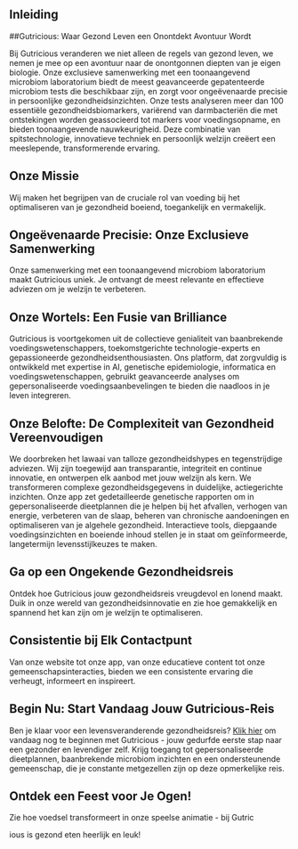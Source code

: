 ## Inleiding

##Gutricious: Waar Gezond Leven een Onontdekt Avontuur Wordt

Bij Gutricious veranderen we niet alleen de regels van gezond leven, we nemen je mee op een avontuur naar de onontgonnen diepten van je eigen biologie. Onze exclusieve samenwerking met een toonaangevend microbiom laboratorium biedt de meest geavanceerde gepatenteerde microbiom tests die beschikbaar zijn, en zorgt voor ongeëvenaarde precisie in persoonlijke gezondheidsinzichten. Onze tests analyseren meer dan 100 essentiële gezondheidsbiomarkers, variërend van darmbacteriën die met ontstekingen worden geassocieerd tot markers voor voedingsopname, en bieden toonaangevende nauwkeurigheid. Deze combinatie van spitstechnologie, innovatieve techniek en persoonlijk welzijn creëert een meeslepende, transformerende ervaring.

## Onze Missie

Wij maken het begrijpen van de cruciale rol van voeding bij het optimaliseren van je gezondheid boeiend, toegankelijk en vermakelijk.

## Ongeëvenaarde Precisie: Onze Exclusieve Samenwerking

Onze samenwerking met een toonaangevend microbiom laboratorium maakt Gutricious uniek. Je ontvangt de meest relevante en effectieve adviezen om je welzijn te verbeteren.

## Onze Wortels: Een Fusie van Brilliance

Gutricious is voortgekomen uit de collectieve genialiteit van baanbrekende voedingswetenschappers, toekomstgerichte technologie-experts en gepassioneerde gezondheidsenthousiasten. Ons platform, dat zorgvuldig is ontwikkeld met expertise in AI, genetische epidemiologie, informatica en voedingswetenschappen, gebruikt geavanceerde analyses om gepersonaliseerde voedingsaanbevelingen te bieden die naadloos in je leven integreren.

## Onze Belofte: De Complexiteit van Gezondheid Vereenvoudigen

We doorbreken het lawaai van talloze gezondheidshypes en tegenstrijdige adviezen. Wij zijn toegewijd aan transparantie, integriteit en continue innovatie, en ontwerpen elk aanbod met jouw welzijn als kern. We transformeren complexe gezondheidsgegevens in duidelijke, actiegerichte inzichten. Onze app zet gedetailleerde genetische rapporten om in gepersonaliseerde dieetplannen die je helpen bij het afvallen, verhogen van energie, verbeteren van de slaap, beheren van chronische aandoeningen en optimaliseren van je algehele gezondheid. Interactieve tools, diepgaande voedingsinzichten en boeiende inhoud stellen je in staat om geïnformeerde, langetermijn levensstijlkeuzes te maken.

## Ga op een Ongekende Gezondheidsreis

Ontdek hoe Gutricious jouw gezondheidsreis vreugdevol en lonend maakt. Duik in onze wereld van gezondheidsinnovatie en zie hoe gemakkelijk en spannend het kan zijn om je welzijn te optimaliseren.

## Consistentie bij Elk Contactpunt

Van onze website tot onze app, van onze educatieve content tot onze gemeenschapsinteracties, bieden we een consistente ervaring die verheugt, informeert en inspireert.

## Begin Nu: Start Vandaag Jouw Gutricious-Reis

Ben je klaar voor een levensveranderende gezondheidsreis? [Klik hier](https://gutricious-home.vercel.app/nl#footer) om vandaag nog te beginnen met Gutricious - jouw gedurfde eerste stap naar een gezonder en levendiger zelf. Krijg toegang tot gepersonaliseerde dieetplannen, baanbrekende microbiom inzichten en een ondersteunende gemeenschap, die je constante metgezellen zijn op deze opmerkelijke reis.

## Ontdek een Feest voor Je Ogen!

Zie hoe voedsel transformeert in onze speelse animatie - bij Gutric

ious is gezond eten heerlijk en leuk!
